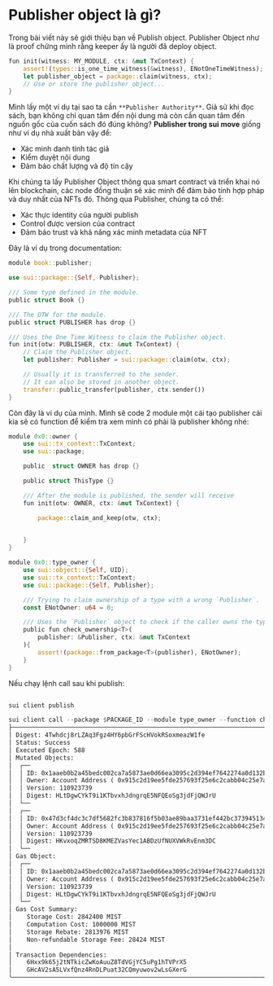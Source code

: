 # Publisher object là gì? 

Trong bài viết này sẽ giới thiệu bạn về Publish object.  Publisher Object như là proof chứng minh rằng keeper ấy là người đã deploy object.


```rust
fun init(witness: MY_MODULE, ctx: &mut TxContext) {
    assert!(types::is_one_time_witness(&witness), ENotOneTimeWitness);
    let publisher_object = package::claim(witness, ctx);
    // Use or store the publisher object...
}
```

Mình lấy một ví dụ tại sao ta cần `**Publisher Authority**`. Giả sử khi đọc sách, bạn không chỉ quan tâm đến nội dung mà còn cần quan tâm đến nguồn gốc của cuốn sách đó đúng không? **Publisher trong sui move** giống như ví dụ nhà xuất bản vậy để: 
- Xác minh danh tính tác giả
- Kiểm duyệt nội dung
- Đảm bảo chất lượng và độ tin cậy


Khi chúng ta lấy Publisher Object thông qua smart contract và triển khai nó lên blockchain, các node đồng thuận sẽ xác minh để đảm bảo tính hợp pháp và duy nhất của NFTs đó. 
Thông qua Publisher, chúng ta có thể:
- Xác thực identity của người publish
- Control được version của contract
- Đảm bảo trust và khả năng xác minh metadata của NFT

Đây là ví dụ trong documentation: 

```rust
module book::publisher;

use sui::package::{Self, Publisher};

/// Some type defined in the module.
public struct Book {}

/// The OTW for the module.
public struct PUBLISHER has drop {}

/// Uses the One Time Witness to claim the Publisher object.
fun init(otw: PUBLISHER, ctx: &mut TxContext) {
    // Claim the Publisher object.
    let publisher: Publisher = sui::package::claim(otw, ctx);

    // Usually it is transferred to the sender.
    // It can also be stored in another object.
    transfer::public_transfer(publisher, ctx.sender())
}
```

Còn đây là ví dụ của mình. Mình sẽ code 2 module một cái tạo publisher cái kia sẽ có function để kiểm tra xem mình có phải là publisher không nhé: 

```rust
module 0x0::owner {
    use sui::tx_context::TxContext;
    use sui::package;

    public  struct OWNER has drop {}

    public struct ThisType {}

    /// After the module is published, the sender will receive
    fun init(otw: OWNER, ctx: &mut TxContext) {

        package::claim_and_keep(otw, ctx);

        
    }
}

module 0x0::type_owner {
    use sui::object::{Self, UID};
    use sui::tx_context::TxContext;
    use sui::package::{Self, Publisher};

    /// Trying to claim ownership of a type with a wrong `Publisher`.
    const ENotOwner: u64 = 0;

    /// Uses the `Publisher` object to check if the caller owns the type `T`.
    public fun check_ownership<T>(
        publisher: &Publisher, ctx: &mut TxContext
    ){
        assert!(package::from_package<T>(publisher), ENotOwner);
    }   
}

```

Nếu chạy lệnh call sau khi publish: 

```rust

sui client publish 

sui client call --package $PACKAGE_ID --module type_owner --function check_ownership --args  $Publisher_id --type-args $PACKAGE_ID::owner::ThisType
├───────────────────────────────────────────────────────────────────────────────────────────────────┤
│ Digest: 4Twhdcj8rLZAq3Fgz4HY6pbGrFScHVokRSoxmeazW1fe                                              │
│ Status: Success                                                                                   │
│ Executed Epoch: 588                                                                               │
│ Mutated Objects:                                                                                  │
│  ┌──                                                                                              │
│  │ ID: 0x1aaeb0b2a45bedc002ca7a5873ae0d66ea3095c2d394ef7642274a0d132b7ad2                         │
│  │ Owner: Account Address ( 0x915c2d19ee5fde257693f25e6c2cabb04c25e7ae03932817d52e122258c88ddb )  │
│  │ Version: 110923739                                                                             │
│  │ Digest: HLtDgwCYkT9i1KTbvxhJdngrqE5NFQEoSg3jdFjQWJrU                                           │
│  └──                                                                                              │
│  ┌──                                                                                              │
│  │ ID: 0x47d3cf4dc3c7df5682fc3b837816f5b03ae89baa3731ef442bc37394513495a6                         │
│  │ Owner: Account Address ( 0x915c2d19ee5fde257693f25e6c2cabb04c25e7ae03932817d52e122258c88ddb )  │
│  │ Version: 110923739                                                                             │
│  │ Digest: HKvxoqZMRTSD8KMEZVasYec1ABDzUfNUXVWkRvEnm3DC                                           │
│  └──                                                                                              │
│ Gas Object:                                                                                       │
│  ┌──                                                                                              │
│  │ ID: 0x1aaeb0b2a45bedc002ca7a5873ae0d66ea3095c2d394ef7642274a0d132b7ad2                         │
│  │ Owner: Account Address ( 0x915c2d19ee5fde257693f25e6c2cabb04c25e7ae03932817d52e122258c88ddb )  │
│  │ Version: 110923739                                                                             │
│  │ Digest: HLtDgwCYkT9i1KTbvxhJdngrqE5NFQEoSg3jdFjQWJrU                                           │
│  └──                                                                                              │
│ Gas Cost Summary:                                                                                 │
│    Storage Cost: 2842400 MIST                                                                     │
│    Computation Cost: 1000000 MIST                                                                 │
│    Storage Rebate: 2813976 MIST                                                                   │
│    Non-refundable Storage Fee: 28424 MIST                                                         │
│                                                                                                   │
│ Transaction Dependencies:                                                                         │
│    6Hxx9k65j2tNTkicZwKoAuuZ8TdVGjYC5uPg1hTVPrX5                                                   │
│    GHcAV2sA5LVxfQnz4RnDLPuat32CQmyuwov2wLsGXerG                                                   │
╰───────────────────────────────────────────────────────────────────────────────────────────────────╯
```